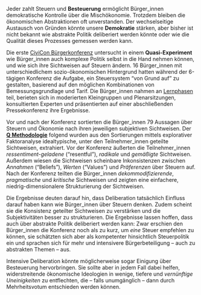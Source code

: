 Jeder zahlt Steuern und **Besteuerung** ermöglicht Bürger_innen demokratische Kontrolle über die Mischökonomie.
Trotzdem bleiben die ökonomischen Abstraktionen oft unverstanden.
Der wechselseitige Austausch von Gründen könnte unsere **Demokratie** stärken, aber bisher ist nicht bekannt wie abstrakte Politik deliberiert werden könnte oder wie die Qualität dieses Prozesses gemessen werden kann.

Die erste [CiviCon Bürgerkonferenz](http://www.civicon.de) untersucht in einem **Quasi-Experiment** wie Bürger_innen auch komplexe Politik selbst in die Hand nehmen können, und wie sich ihre Sichtweisen auf Steuern ändern.
16 Bürger_innen mit unterschiedlichem sozio-ökonomischen Hintergrund hatten während der 6-tägigen Konferenz die Aufgabe, ein Steuersystem "von Grund auf" zu gestalten, basierend auf den möglichen Kombinationen von Bemessungsgrundlage und Tarif.
Die Bürger_innen nahmen an [Lernphasen](https://github.com/civicon/samuelson) teil, berieten sich in moderierten Kleingruppen und Plenarsitzungen, konsultierten Experten und präsentierten auf einer abschließenden Pressekonferenz ihre Ergebnisse.

Vor und nach der Konferenz sortierten die Bürger_innen 79 Aussagen über Steuern und Ökonomie nach ihren jeweiligen subjektiven Sichtweisen.
Der **[Q Methodologie](https://en.wikipedia.org/wiki/Q_methodology)** folgend wurden aus den Sortierungen mittels explorativer Faktoranalyse idealtypische, unter den Teilnehmer_innen geteilte Sichtweisen, extrahiert.
Vor der Konferenz äußerten die Teilnehmer_innen *ressentiment-geladene* ("resentful"), *radikale* und *gemäßigte* Sichtweisen.
Außerdem wiesen die Sichtweisen scheinbare Inkonsistenzen zwischen *Annahmen* ("Beliefs"), *Werten* ("Values") und *Präferenzen* über Steuern auf.
Nach der Konferenz teilten die Bürger_innen *dekommodifizierende*, *pragmatische* und *kritische* Sichtweisen und zeigten eine einfachere, niedrig-dimensionalere Strukturierung der Sichtweisen.

Die Ergebnisse deuten darauf hin, dass Deliberation tatsächlich Einfluss darauf haben kann wie Bürger_innen über Steuern denken.
Zudem scheint sie die Konsistenz geteilter Sichtweisen zu verstärken und die Subjektivitäten besser zu strukturieren.
Die Ergebnisse lassen hoffen, dass auch über abstrakte Politik deliberiert werden kann:
Zwar erschien den Bürger_innen die Konferenz noch als zu kurz, um *eine* Steuer empfehlen zu können, sie schätzten sich aber als kompetenter hinsichtlich Steuerpolitik ein und sprachen sich für mehr und intensivere Bürgerbeteiligung -- auch zu abstrakten Themen -- aus.

Intensive Deliberation könnte möglicherweise sogar Einigung über Besteuerung hervorbringen.
Sie sollte aber in jedem Fall dabei helfen, widerstreitende ökonomische Ideologien in wenige, tiefere und *vernünftige Uneinigkeiten* zu entflechten, die -- falls unumgänglich -- dann durch Mehrheitsvotum entschieden werden können.
